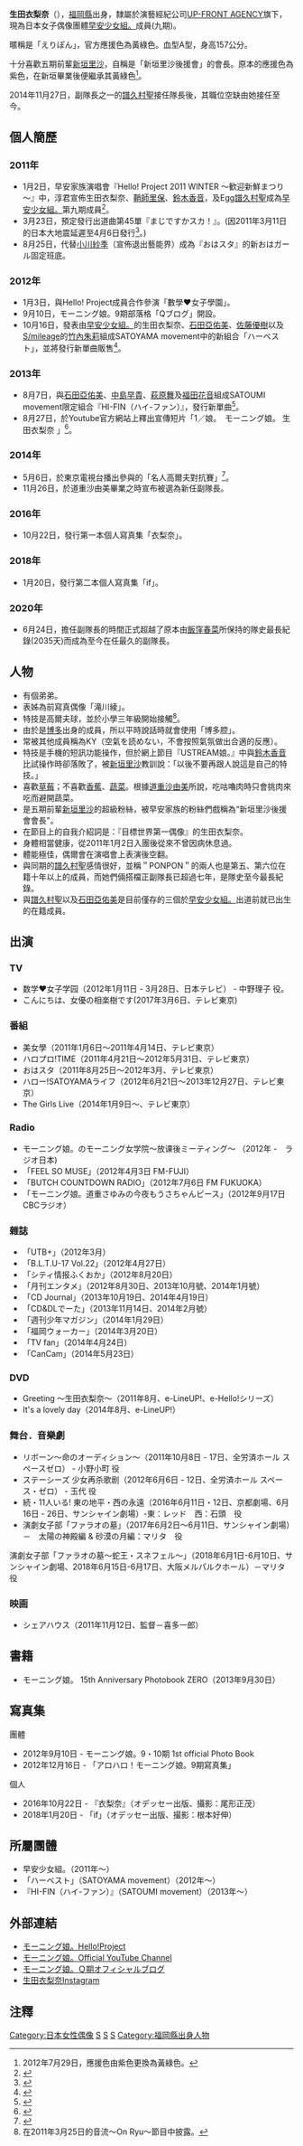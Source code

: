 {{藝人
|姓名 = 生田衣梨奈
|類型 = 女歌手
|圖片 = 161006 AMN 빅 콘서트 - 마키노 마리아 모닝구무스메 메들리 직캠 (Erina Ikuta) by DaftTaengk 3m31s.jpg
|圖片尺寸 =
|圖片簡介 =
|本名 =
|外文名 = 生田衣梨奈
|外文 = ja
|羅馬拼音 = Ikuta Erina
|英文名 =
|暱稱 = {{lang|ja|えりぽん}}
|其他藝名 =
|國籍 = [[日本|日本]]
|民族 =
|籍貫 =
|出生日期 = {{Birth_date_and_age|1997|7|7}}
|出生地點 = {{JPN}}[[福岡縣|福岡縣]]
|逝世日期 =
|逝世地點 =
|職業 = [[歌手|歌手]]
|語言 = [[日語|日語]]
|三圍 =
|教育程度 = 大學一年級
|宗教信仰 =
|配偶 =
|兒女 =
|父母 =
|音樂類型 = [[日本流行音樂|日本流行音樂]]
|演奏樂器 =
|出道地點 = {{JPN}}[[東京|東京]]
|出道作 = まじですかスカ！
|出道日期 = 2011年1月2日
|代表作 =
|活躍年代 = 2011年至今
|唱片公司 = [[zetima|zetima]]
|經紀公司 = [[UFG#UP-FRONT_AGENCY|UP-FRONT AGENCY Co., Ltd.]]
|網站 =
|相關團體 = [[早安少女組。|早安少女組。]]、[[ハーベスト|ハーベスト]]、[[HI-FIN|HI-FIN]]
|獎項 =
|IMDb =
|現任成員 =
|過往成員 =
|音樂專輯 =
|電影 =
|電視節目 =
|舞台劇 =
|書籍 =
}}
{{japanese|japanese=生田 衣梨奈|kana=いくた　えりな|romaji=Ikuta Erina}}

'''生田衣梨奈'''（{{bd|1997年|7月7日}}），[[福岡縣|福岡縣]]出身，隸屬於演藝經紀公司[[UFG#UP-FRONT_AGENCY|UP-FRONT AGENCY]]旗下，現為日本女子偶像團體[[早安少女組。|早安少女組。]]成員(九期)。

暱稱是「えりぽん」，官方應援色為黃綠色。血型A型，身高157公分。

十分喜歡五期前輩[[新垣里沙|新垣里沙]]，自稱是「新垣里沙後援會」的會長。原本的應援色為紫色，在新垣畢業後便繼承其黃綠色<ref>2012年7月29日，應援色由紫色更換為黃綠色。</ref>。

2014年11月27日，副隊長之一的[[譜久村聖|譜久村聖]]接任隊長後，其職位空缺由她接任至今。

== 個人簡歷 ==
=== 2011年 ===
*1月2日，早安家族演唱會『Hello! Project 2011 WINTER ～歓迎新鮮まつり～』中，淳君宣佈生田衣梨奈、[[鞘師里保|鞘師里保]]、[[鈴木香音|鈴木香音]]，及Egg[[譜久村聖|譜久村聖]]成為[[早安少女組。|早安少女組。]]第九期成員<ref>{{Cite web |url=http://www.helloproject.com/news/201101022030_musume.html |title=モーニング娘。第9期メンバー決定！！  |access-date=2013-03-15 |archive-date=2011-01-03 |archive-url=https://web.archive.org/web/20110103215624/http://www.helloproject.com/news/201101022030_musume.html |dead-url=no }}</ref>。
*3月23日，預定發行出道曲第45單『まじですかスカ！』。(因2011年3月11日的日本大地震延遲至4月6日發行<ref>{{Cite web |url=http://www.helloproject.com/news/1103152000_hello.html |title=新譜リリース延期について  |access-date=2013-03-15 |archive-date=2011-03-18 |archive-url=https://web.archive.org/web/20110318014924/http://www.helloproject.com/news/1103152000_hello.html |dead-url=no }}</ref>。)
*8月25日，代替[[小川紗季|小川紗季]]（宣佈退出藝能界）成為『おはスタ』的新おはガール固定班底。

=== 2012年 ===
*1月3日，與Hello! Project成員合作參演「數學♥女子學園」。
*9月10日，モーニング娘。9期部落格「Qブログ」開設。
*10月16日，發表由[[早安少女組。|早安少女組。]]的生田衣梨奈、[[石田亞佑美|石田亞佑美]]、[[佐藤優樹|佐藤優樹]]以及[[S/mileage|S/mileage]]的[[竹內朱莉|竹內朱莉]]組成SATOYAMA movement中的新組合「ハーベスト」，並將發行新單曲販售<ref>{{Cite web |url=http://deview.co.jp/News?am_article_id=2017810 |title=ハロプロメンバーらの新ユニット「GREEN FIELDS」「ハーベスト」誕生 |access-date=2013-05-03 |archive-date=2019-12-31 |archive-url=https://web.archive.org/web/20191231192420/https://deview.co.jp/News?am_article_id=2017810 |dead-url=no }}</ref>。

=== 2013年 ===
*8月7日，與[[石田亞佑美|石田亞佑美]]、[[中島早貴|中島早貴]]、[[萩原舞_(歌手)|萩原舞]]及[[福田花音|福田花音]]組成SATOUMI movement限定組合『HI-FIN（ハイ-ファン）』，發行新單曲<ref>{{Cite web |url=http://www.helloproject.com/news/1307081800_mobekis.html |title=SATOUMI movement より誕生した音楽ユニット『ダイヤレディー』　『メロウクアッド』　『HI-FIN』の3組がCD&DVDリリース！！   |access-date=2013-07-10 |archive-date=2013-08-07 |archive-url=https://web.archive.org/web/20130807085221/http://www.helloproject.com/news/1307081800_mobekis.html |dead-url=no }}</ref>。
*8月27日，於Youtube官方網站上釋出宣傳短片「1／娘。　モーニング娘。 生田衣梨奈 」<ref>{{Cite web |url=http://www.youtube.com/watch?v=qkS3y3w_qnU |title=1／娘。　モーニング娘。 生田衣梨奈  |access-date=2013-09-20 |archive-date=2019-08-09 |archive-url=https://web.archive.org/web/20190809044822/https://www.youtube.com/watch?v=qkS3y3w_qnU |dead-url=no }}</ref>。

=== 2014年 ===
*5月6日，於東京電視台播出參與的「名人高爾夫對抗賽」<ref>{{Cite web |url=http://www.pargolf.co.jp/tour/close-up/106108 |title=モー娘。や押切もえさん、哀川翔さんまで登場！　著名人集結！  |access-date=2014-08-18 |archive-date=2019-08-09 |archive-url=https://web.archive.org/web/20190809044839/https://www.pargolf.co.jp/tour/close-up/106108 |dead-url=no }}</ref>。
*11月26日，於道重沙由美畢業之時宣布被選為新任副隊長。

=== 2016年 ===
*10月22日，發行第一本個人寫真集「衣梨奈」。

=== 2018年 ===
*1月20日，發行第二本個人寫真集「if」。

=== 2020年 ===
*6月24日，擔任副隊長的時間正式超越了原本由[[飯窪春菜|飯窪春菜]]所保持的隊史最長紀錄(2035天)而成為至今在任最久的副隊長。

==人物==
*有個弟弟。
*表姊為前寫真偶像「滝川綾」。
*特技是高爾夫球，並於小學三年級開始接觸<ref>在2011年3月25日的音流～On Ryu～節目中披露。</ref>。
*由於是[[博多|博多]]出身的成員，所以平時說話時就會使用「博多腔」。
*常被其他成員稱為KY（空氣を読めない，不會按照氣氛做出合適的反應）。
*特技是手機的短訊功能操作，但於網上節目『USTREAM娘。』中與[[鈴木香音|鈴木香音]]比試操作時卻落敗了，被[[新垣里沙|新垣里沙]]教訓說：「以後不要再跟人說這是自己的特技。」
*喜歡[[草莓|草莓]]；不喜歡[[香蕉|香蕉]]、[[蔬菜|蔬菜]]。根據[[道重沙由美|道重沙由美]]所說，吃咕嚕肉時只會挑肉來吃而避開蔬菜。
*是五期前輩[[新垣里沙|新垣里沙]]的超級粉絲，被早安家族的粉絲們戲稱為“新垣里沙後援會會長"。
*在節目上的自我介紹詞是：『目標世界第一偶像』的生田衣梨奈。
*身體相當健康，從2011年1月2日入團後從來不曾因病休息過。
*體能極佳，偶爾會在演唱會上表演後空翻。
*與同期的[[譜久村聖|譜久村聖]]感情很好，並稱＂PONPON＂的兩人也是第五、第六位在籍十年以上的成員，而她們倆搭檔正副隊長已超過七年，是隊史至今最長紀錄。
*與[[譜久村聖|譜久村聖]]以及[[石田亞佑美|石田亞佑美]]是目前僅存的三個於[[早安少女組。|早安少女組。]]出道前就已出生的在籍成員。

==出演==
===TV===
*数学♥女子学园（2012年1月11日 - 3月28日、日本テレビ） - 中野理子 役。
*こんにちは、女優の相楽樹です(2017年3月6日、テレビ東京)

===番組===
*美女學（2011年1月6日～2011年4月14日、テレビ東京）
*ハロプロ!TIME（2011年4月21日～2012年5月31日、テレビ東京）
*おはスタ（2011年8月25日～2012年3月、テレビ東京）
*ハロー!SATOYAMAライフ（2012年6月21日～2013年12月27日、テレビ東京）
*The Girls Live（2014年1月9日～、テレビ東京）

===Radio===
*モーニング娘。のモーニング女学院～放课後ミーティング～ （2012年 -　ラジオ日本)
*「FEEL SO MUSE」（2012年4月3日 FM-FUJI）
*「BUTCH COUNTDOWN RADIO」（2012年7月6日 FM FUKUOKA）
*「モーニング娘。道重さゆみの今夜もうさちゃんピース」（2012年9月17日 CBCラジオ）

===雜誌===
*「UTB+」（2012年3月）
*「B.L.T.U-17 Vol.22」（2012年4月27日）
*「シティ情报ふくおか」（2012年8月20日）
*「月刊エンタメ」（2012年8月30日、2013年10月號、2014年1月號）
*「CD Journal」（2013年10月19日、2014年4月19日）
*「CD&DLでーた」（2013年11月14日、2014年2月號）
*「週刊少年マガジン」（2014年1月29日）
*「福岡ウォーカー」（2014年3月20日）
*「TV fan」（2014年4月24日）
*「CanCam」（2014年5月23日）

===DVD===
*Greeting ～生田衣梨奈～（2011年8月、e-LineUP!、e-Hello!シリーズ）
*It's a lovely day（2014年8月、e-LineUP!）

===舞台．音樂劇===
*リボーン～命のオーディション～（2011年10月8日 - 17日、全労済ホール スペースゼロ） - 小野小町 役
*ステーシーズ 少女再杀歌剧（2012年6月6日 - 12日、全労済ホール スペース・ゼロ） - 玉代 役
*続・11人いる! 東の地平・西の永遠（2016年6月11日・12日、京都劇場、6月16日 - 26日、サンシャイン劇場）-東：レッド　西：石頭　役
*演劇女子部「ファラオの墓」（2017年6月2日～6月11日、サンシャイン劇場）－　太陽の神殿編 & 砂漠の月編：マリタ　役
演劇女子部「ファラオの墓〜蛇王・スネフェル〜」（2018年6月1日-6月10日、サンシャイン劇場、2018年6月15日-6月17日、大阪メルパルクホール）－マリタ 役

===映画===
*シェアハウス（2011年11月12日、監督－喜多一郎）

== 書籍 ==
*モーニング娘。 15th Anniversary Photobook ZERO（2013年9月30日）

==寫真集==
團體
*2012年9月10日 - モーニング娘。9・10期 1st official Photo Book
*2012年12月16日 - 「アロハロ！モーニング娘。9期寫真集」
個人
*2016年10月22日 - 『衣梨奈』（オデッセー出版、攝影：尾形正茂）
*2018年1月20日 - 「if」（オデッセー出版、撮影：根本好伸）

==所屬團體==
*早安少女組。（2011年～）
*「ハーベスト」（SATOYAMA movement）（2012年～）
*『HI-FIN（ハイ-ファン）』（SATOUMI movement）（2013年～）

== 外部連結 ==
* [http://www.helloproject.com/morningmusume/ モーニング娘。Hello!Project] {{Wayback|url=http://www.helloproject.com/morningmusume/ |date=20130708203820 }}
* [http://www.youtube.com/user/morningmusumechannel モーニング娘。Official YouTube Channel] {{Wayback|url=http://www.youtube.com/user/morningmusumechannel |date=20130701022422 }}
* [http://ameblo.jp/morningmusume-9ki モーニング娘。Ｑ期オフィシャルブログ ] {{Wayback|url=http://ameblo.jp/morningmusume-9ki |date=20130708192301 }}
* [https://www.instagram.com/erina_ikuta.official/ 生田衣梨奈Instagram]

== 注釋 ==
{{reflist}}

{{早安少女組}}
{{早安家族}}

{{DEFAULTSORT:Ikuta Erina}}
[[Category:日本女性偶像|Category:日本女性偶像]]
[[Category:日本女歌手|S]]
[[Category:早安少女組。成員|S]]
[[Category:Hello!_Project|S]]
[[Category:福岡縣出身人物|Category:福岡縣出身人物]]